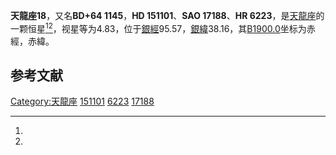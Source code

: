 {{Starbox begin
| name = 天龍座18
}}
{{Starbox observe
| epoch = [[J2000.0|J2000.0]]
| constell = [[天龍座|天龍座]]<ref name=SIMBAD>{{cite web
 | url=http://simbad.u-strasbg.fr/simbad/sim-id?Ident=HR+6223
 | title=Pulsating variable Star
 | publisher=Centre de Données astronomiques de Strasbourg
 | work=SIMBAD
 | accessdate=2012-07-13
 | archive-date=2016-03-17
 | archive-url=https://web.archive.org/web/20160317201619/http://simbad.u-strasbg.fr/simbad/sim-id?Ident=HR+6223
 | dead-url=no
 }}</ref><ref name=DATA>{{cite web
 | url=http://vizier.u-strasbg.fr/viz-bin/VizieR-5?-out.add=.&-source=5050&-corr=PK=HR&-out.max=9999&HR=6223
 | title=VizieR Detailed Page
 | accessdate=2012-07-13
 | archive-date=2016-03-05
 | archive-url=https://web.archive.org/web/20160305012809/http://vizier.u-strasbg.fr/viz-bin/VizieR-5?-out.add=.&-source=5050&-corr=PK=HR&-out.max=9999&HR=6223
 | dead-url=no
 }}</ref>
| 星官 = 
| ra = {{RA|16|40|55.1}}<ref name=SIMBAD /><ref name=DATA />
| dec = {{DEC|+64|35|21}}<ref name=SIMBAD /><ref name=DATA />
| appmag_v = 4.83<ref name=SIMBAD /><ref name=DATA />
}}
{{Starbox character
| class = K0III*<ref name=SIMBAD /><ref name=DATA />
| b-v = 1.22<ref name=SIMBAD /><ref name=DATA />
| u-b = 1.26<ref name=SIMBAD /><ref name=DATA />
| r-i = 0.61<ref name=SIMBAD /><ref name=DATA />
| variable = 
}}
{{Starbox astrometry
| radial_v = 1.26
| prop_mo_ra = 0
| parallax = 0.009
| p_error = 
}}
{{Starbox catalog
| names =BD+64 1145，[[SAO星表|SAO]] 17188，[[HD星表|HD]] 151101，[[HR星表|HR]] 6223}}
{{Starbox reference |Simbad=HR+6223}}
{{Starbox end}}

'''天龍座18'''，又名'''BD+64 1145'''，'''HD 151101'''、'''SAO 17188'''、'''HR 6223'''，是[[天龍座|天龍座]]的一颗恒星<ref name=SIMBAD /><ref name=DATA />，视星等为4.83，位于[[銀道座標系|銀經]]95.57，[[銀道座標系|銀緯]]38.16，其[[B1900.0|B1900.0]]坐标为赤經{{RA|16|40|13.4}}，赤緯{{DEC|+64|38.16|43}}。

== 参考文献 ==
{{reflist}}

{{star-stub}}

{{天龍座恒星}}
[[Category:天龍座|Category:天龍座]]
[[Category:HD和HDE天體|151101]]
[[Category:HR天體|6223]]
[[Category:SAO天體|17188]]